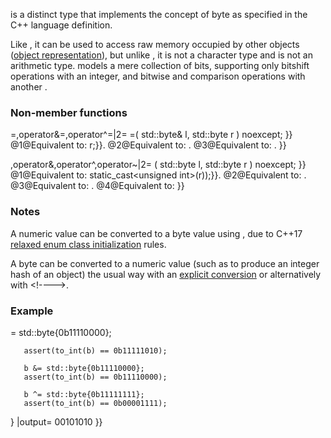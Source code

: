 {{cpp/title|byte}}
{{cpp/types/navbar}}
{{ddcl|header=cstddef|since=c++17|
enum class byte : unsigned char {};
}}

{{tt|std::byte}} is a distinct type that implements the concept of byte as specified in the C++ language definition.

Like {{c/core|unsigned char}}, it can be used to access raw memory occupied by other objects ([[cpp/language/object|object representation]]), but unlike {{c/core|unsigned char}}, it is not a character type and is not an arithmetic type. {{tt|std::byte}} models a mere collection of bits, supporting only bitshift operations with an integer, and bitwise and comparison operations with another {{tt|std::byte}}.

===Non-member functions===
{{member|{{small|std::}}to_integer|2=
{{dcl begin}}
{{dcl|since=c++17|
template&lt; class IntegerType &gt;
constexpr IntegerType to_integer( std::byte b ) noexcept;
}}
{{dcl end}}
Equivalent to: {{c|return IntegerType(b);}}
{{cpp/enable_if|{{c|std::is_integral_v&lt;IntegerType&gt;}} is {{c|true}}.}}
}}

{{member|1={{small|std::}}operator&lt;&lt;=,operator&gt;&gt;=|2=
{{dcl begin}}
{{dcl|since=c++17|num=1|1=
template&lt; class IntegerType &gt;
constexpr std::byte&amp; operator&lt;&lt;=( std::byte&amp; b, IntegerType shift ) noexcept;
}}
{{dcl|since=c++17|num=2|1=
template&lt; class IntegerType &gt;
constexpr std::byte&amp; operator&gt;&gt;=( std::byte&amp; b, IntegerType shift ) noexcept;
}}
{{dcl end}}
@1@Equivalent to: {{c|1=return b = b &lt;&lt; shift;}}
{{cpp/enable_if|{{c|std::is_integral_v&lt;IntegerType&gt;}} is {{c|true}}}}.
@2@Equivalent to: {{c|1=return b = b &gt;&gt; shift;}}
{{cpp/enable_if|{{c|std::is_integral_v&lt;IntegerType&gt;}} is {{c|true}}}}.
}}

{{member|{{small|std::}}operator&lt;&lt;,operator&gt;&gt;|2=
{{dcl begin}}
{{dcl|since=c++17|num=1|
template&lt; class IntegerType &gt;
constexpr std::byte operator&lt;&lt;( std::byte b, IntegerType shift ) noexcept;
}}
{{dcl|since=c++17|num=2|
template&lt; class IntegerType &gt;
constexpr std::byte operator&gt;&gt;( std::byte b, IntegerType shift ) noexcept;
}}
{{dcl end}}
@1@Equivalent to: {{c|return std::byte(static_cast&lt;unsigned int&gt;(b) &lt;&lt; shift);}}
{{cpp/enable_if|{{c|std::is_integral_v&lt;IntegerType&gt;}} is {{c|true}}}}.
@2@Equivalent to: {{c|return std::byte(static_cast&lt;unsigned int&gt;(b) &gt;&gt; shift);}}
{{cpp/enable_if|{{c|std::is_integral_v&lt;IntegerType&gt;}} is {{c|true}}}}.
}}

{{member|1={{small|std::}}operator{{!}}=,operator&amp;=,operator^=|2=
{{dcl begin}}
{{dcl|since=c++17|num=1|1=
constexpr std::byte&amp; operator{{!}}=( std::byte&amp; l, std::byte r ) noexcept;
}}
{{dcl|since=c++17|num=2|1=
constexpr std::byte&amp; operator&amp;=( std::byte&amp; l, std::byte r ) noexcept;
}}
{{dcl|since=c++17|num=3|1=
constexpr std::byte&amp; operator^=( std::byte&amp; l, std::byte r ) noexcept;
}}
{{dcl end}}
@1@Equivalent to: {{c|1=return l = l {{!}} r;}}.
@2@Equivalent to: {{c|1=return l = l &amp; r;}}.
@3@Equivalent to: {{c|1=return l = l ^ r;}}.
}}

{{member|{{small|std::}}operator{{!}},operator&amp;,operator^,operator~|2=
{{dcl begin}}
{{dcl|since=c++17|num=1|1=
constexpr std::byte operator{{!}}( std::byte l, std::byte r ) noexcept;
}}
{{dcl|since=c++17|num=2|
constexpr std::byte operator&amp;( std::byte l, std::byte r ) noexcept;
}}
{{dcl|since=c++17|num=3|
constexpr std::byte operator^( std::byte l, std::byte r ) noexcept;
}}
{{dcl|since=c++17|num=4|
constexpr std::byte operator~( std::byte b ) noexcept;
}}
{{dcl end}}
@1@Equivalent to: {{c|1=return std::byte(static_cast&lt;unsigned int&gt;(l) {{!}} static_cast&lt;unsigned int&gt;(r));}}.
@2@Equivalent to: {{c|1=return std::byte(static_cast&lt;unsigned int&gt;(l) &amp; static_cast&lt;unsigned int&gt;(r));}}.
@3@Equivalent to: {{c|1=return std::byte(static_cast&lt;unsigned int&gt;(l) ^ static_cast&lt;unsigned int&gt;(r));}}.
@4@Equivalent to: {{c|1=return std::byte(~static_cast&lt;unsigned int&gt;(b));}}
}}

===Notes===
A numeric value {{c|n}} can be converted to a byte value using {{c|1=std::byte{n}&lt;!--_--&gt;}}, due to C++17 [[cpp/language/enum#enum relaxed init cpp17|relaxed enum class initialization]] rules.

A byte can be converted to a numeric value (such as to produce an integer hash of an object) the usual way with an [[cpp/language/explicit_cast|explicit conversion]] or alternatively with &lt;!--{{lc|std::to_integer}}--&gt;[[#Non-member functions|{{tt|std::to_integer}}]].

{{feature test macro|__cpp_lib_byte|{{tt|std::byte}}|std=C++17|value=201603L}}

===Example===
{{example
|code=
#include &lt;bitset&gt;
#include &lt;cassert&gt;
#include &lt;cstddef&gt;
#include &lt;iostream&gt;
#include &lt;utility&gt;

std::ostream&amp; operator&lt;&lt;(std::ostream&amp; os, std::byte b)
{
    return os &lt;&lt; std::bitset&lt;8&gt;(std::to_integer&lt;int&gt;(b));
}

int main()
{
    // std::byte y = 1; // Error: cannot convert int to byte.
    std::byte y{1}; // OK

    // if (y == 13) {} // Error: cannot be compared.
    if (y == std::byte{13}) {} // OK, bytes are comparable

    int arr[]{1, 2, 3};
    // int c = a[y]; // Error: array subscript is not an integer
    [[maybe_unused]] int i = arr[std::to_integer&lt;int&gt;(y)]; // OK
    [[maybe_unused]] int j = arr[std::to_underlying(y)];   // OK

    auto to_int = [](std::byte b) { return std::to_integer&lt;int&gt;(b); };

    std::byte b{42};
    assert(to_int(b) == 0b00101010);
    std::cout &lt;&lt; b &lt;&lt; '\n';

    // b *= 2; // Error: b is not of arithmetic type
    b &lt;&lt;= 1;
    assert(to_int(b) == 0b01010100);

    b &gt;&gt;= 1;
    assert(to_int(b) == 0b00101010);

    assert(to_int(b &lt;&lt; 1) == 0b01010100);
    assert(to_int(b &gt;&gt; 1) == 0b00010101);

    b {{!}}= std::byte{0b11110000};
    assert(to_int(b) == 0b11111010);

    b &amp;= std::byte{0b11110000};
    assert(to_int(b) == 0b11110000);

    b ^= std::byte{0b11111111};
    assert(to_int(b) == 0b00001111);
}
|output=
00101010
}}

{{langlinks|de|es|fr|it|ja|pt|ru|zh}}